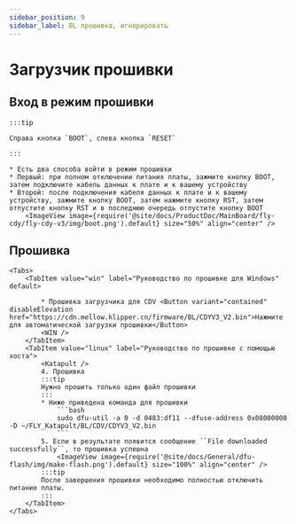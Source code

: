 ```yaml
---
sidebar_position: 9
sidebar_label: BL прошивка, игнорировать
---
```





# Загрузчик прошивки

## Вход в режим прошивки

    :::tip
 
    Справа кнопка `BOOT`, слева кнопка `RESET`

    :::

    * Есть два способа войти в режим прошивки
    * Первый: при полном отключении питания платы, зажмите кнопку BOOT, затем подключите кабель данных к плате и к вашему устройству
    * Второй: после подключения кабеля данных к плате и к вашему устройству, зажмите кнопку BOOT, затем нажмите кнопку RST, затем отпустите кнопку RST и в последнюю очередь отпустите кнопку BOOT
        <ImageView image={require('@site/docs/ProductDoc/MainBoard/fly-cdy/fly-cdy-v3/img/boot.png').default} size="50%" align="center" />

## Прошивка

    <Tabs>
        <TabItem value="win" label="Руководство по прошивке для Windows" default>

            * Прошивка загрузчика для CDV <Button variant="contained" disableElevation href="https://cdn.mellow.klipper.cn/firmware/BL/CDYV3_V2.bin">Нажмите для автоматической загрузки прошивки</Button>
            <WIN />
        </TabItem>
        <TabItem value="linux" label="Руководство по прошивке с помощью хоста">
            <Katapult />
            4. Прошивка
            :::tip
            Нужно прошить только один файл прошивки
            :::
            * Ниже приведена команда для прошивки
                ```bash
                sudo dfu-util -a 0 -d 0483:df11 --dfuse-address 0x08000000 -D ~/FLY_Katapult/BL/CDV/CDYV3_V2.bin
                ```
            5. Если в результате появится сообщение ``File downloaded successfully``, то прошивка успешна
                <ImageView image={require('@site/docs/General/dfu-flash/img/make-flash.png').default} size="100%" align="center" />
            :::tip
            После завершения прошивки необходимо полностью отключить питание платы.
            :::
        </TabItem>
    </Tabs>